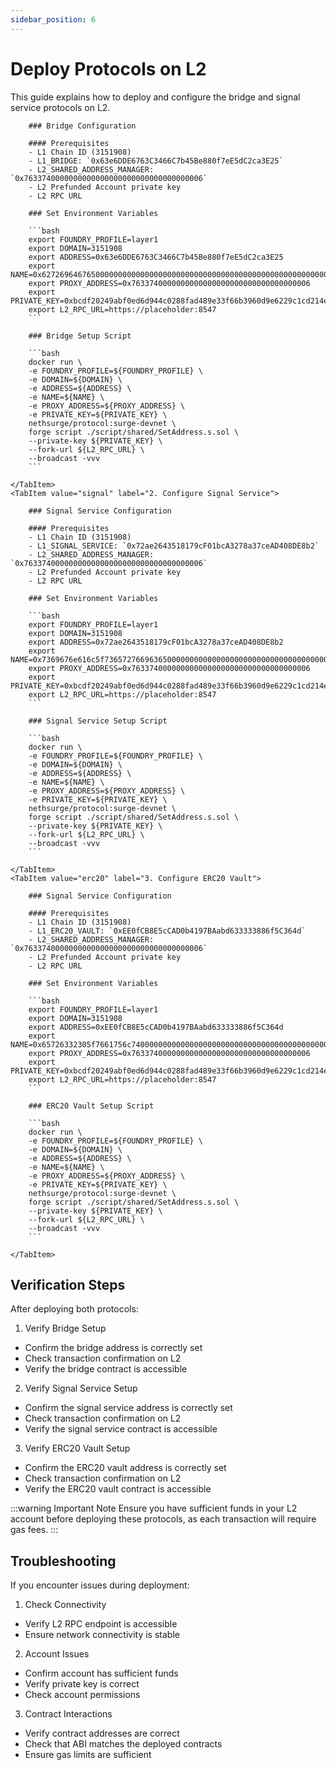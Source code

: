 ```yaml
---
sidebar_position: 6
---
```



# Deploy Protocols on L2

This guide explains how to deploy and configure the bridge and signal service protocols on L2.

<Tabs>
    <TabItem value="bridge" label="1. Configure Bridge" default>

        ### Bridge Configuration

        #### Prerequisites
        - L1 Chain ID (3151908)
        - L1_BRIDGE: `0x63e6DDE6763C3466C7b45Be880f7eE5dC2ca3E25`
        - L2_SHARED_ADDRESS_MANAGER: `0x7633740000000000000000000000000000000006`
        - L2 Prefunded Account private key
        - L2 RPC URL

        ### Set Environment Variables

        ```bash
        export FOUNDRY_PROFILE=layer1
        export DOMAIN=3151908
        export ADDRESS=0x63e6DDE6763C3466C7b45Be880f7eE5dC2ca3E25
        export NAME=0x6272696467650000000000000000000000000000000000000000000000000000
        export PROXY_ADDRESS=0x7633740000000000000000000000000000000006
        export PRIVATE_KEY=0xbcdf20249abf0ed6d944c0288fad489e33f66b3960d9e6229c1cd214ed3bbe31
        export L2_RPC_URL=https://placeholder:8547
        ```

        ### Bridge Setup Script

        ```bash
        docker run \
        -e FOUNDRY_PROFILE=${FOUNDRY_PROFILE} \
        -e DOMAIN=${DOMAIN} \
        -e ADDRESS=${ADDRESS} \
        -e NAME=${NAME} \
        -e PROXY_ADDRESS=${PROXY_ADDRESS} \
        -e PRIVATE_KEY=${PRIVATE_KEY} \
        nethsurge/protocol:surge-devnet \
        forge script ./script/shared/SetAddress.s.sol \
        --private-key ${PRIVATE_KEY} \
        --fork-url ${L2_RPC_URL} \
        --broadcast -vvv
        ```

    </TabItem>
    <TabItem value="signal" label="2. Configure Signal Service">

        ### Signal Service Configuration

        #### Prerequisites
        - L1 Chain ID (3151908)
        - L1_SIGNAL_SERVICE: `0x72ae2643518179cF01bcA3278a37ceAD408DE8b2`
        - L2_SHARED_ADDRESS_MANAGER: `0x7633740000000000000000000000000000000006`
        - L2 Prefunded Account private key
        - L2 RPC URL

        ### Set Environment Variables

        ```bash
        export FOUNDRY_PROFILE=layer1
        export DOMAIN=3151908
        export ADDRESS=0x72ae2643518179cF01bcA3278a37ceAD408DE8b2
        export NAME=0x7369676e616c5f73657276696365000000000000000000000000000000000000
        export PROXY_ADDRESS=0x7633740000000000000000000000000000000006
        export PRIVATE_KEY=0xbcdf20249abf0ed6d944c0288fad489e33f66b3960d9e6229c1cd214ed3bbe31
        export L2_RPC_URL=https://placeholder:8547
        ```

        ### Signal Service Setup Script

        ```bash
        docker run \
        -e FOUNDRY_PROFILE=${FOUNDRY_PROFILE} \
        -e DOMAIN=${DOMAIN} \
        -e ADDRESS=${ADDRESS} \
        -e NAME=${NAME} \
        -e PROXY_ADDRESS=${PROXY_ADDRESS} \
        -e PRIVATE_KEY=${PRIVATE_KEY} \
        nethsurge/protocol:surge-devnet \
        forge script ./script/shared/SetAddress.s.sol \
        --private-key ${PRIVATE_KEY} \
        --fork-url ${L2_RPC_URL} \
        --broadcast -vvv
        ```

    </TabItem>
    <TabItem value="erc20" label="3. Configure ERC20 Vault">

        ### Signal Service Configuration

        #### Prerequisites
        - L1 Chain ID (3151908)
        - L1_ERC20_VAULT: `0xEE0fCB8E5cCAD0b4197BAabd633333886f5C364d`
        - L2_SHARED_ADDRESS_MANAGER: `0x7633740000000000000000000000000000000006`
        - L2 Prefunded Account private key
        - L2 RPC URL

        ### Set Environment Variables

        ```bash
        export FOUNDRY_PROFILE=layer1
        export DOMAIN=3151908
        export ADDRESS=0xEE0fCB8E5cCAD0b4197BAabd633333886f5C364d
        export NAME=0x65726332305f7661756c74000000000000000000000000000000000000000000
        export PROXY_ADDRESS=0x7633740000000000000000000000000000000006
        export PRIVATE_KEY=0xbcdf20249abf0ed6d944c0288fad489e33f66b3960d9e6229c1cd214ed3bbe31
        export L2_RPC_URL=https://placeholder:8547
        ```

        ### ERC20 Vault Setup Script

        ```bash
        docker run \
        -e FOUNDRY_PROFILE=${FOUNDRY_PROFILE} \
        -e DOMAIN=${DOMAIN} \
        -e ADDRESS=${ADDRESS} \
        -e NAME=${NAME} \
        -e PROXY_ADDRESS=${PROXY_ADDRESS} \
        -e PRIVATE_KEY=${PRIVATE_KEY} \
        nethsurge/protocol:surge-devnet \
        forge script ./script/shared/SetAddress.s.sol \
        --private-key ${PRIVATE_KEY} \
        --fork-url ${L2_RPC_URL} \
        --broadcast -vvv
        ```

    </TabItem>
</Tabs>

## Verification Steps

After deploying both protocols:

1. Verify Bridge Setup

- Confirm the bridge address is correctly set
- Check transaction confirmation on L2
- Verify the bridge contract is accessible

2. Verify Signal Service Setup

- Confirm the signal service address is correctly set
- Check transaction confirmation on L2
- Verify the signal service contract is accessible

3. Verify ERC20 Vault Setup

- Confirm the ERC20 vault address is correctly set
- Check transaction confirmation on L2
- Verify the ERC20 vault contract is accessible

:::warning Important Note
Ensure you have sufficient funds in your L2 account before deploying these protocols, as each transaction will require gas fees.
:::

## Troubleshooting

If you encounter issues during deployment:

1. Check Connectivity

- Verify L2 RPC endpoint is accessible
- Ensure network connectivity is stable

2. Account Issues

- Confirm account has sufficient funds
- Verify private key is correct
- Check account permissions

3. Contract Interactions

- Verify contract addresses are correct
- Check that ABI matches the deployed contracts
- Ensure gas limits are sufficient
